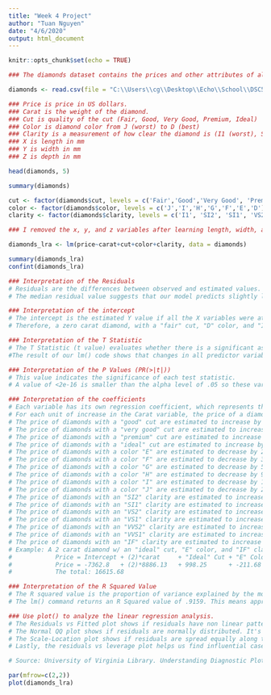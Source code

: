 ---
title: "Week 4 Project"
author: "Tuan Nguyen"
date: "4/6/2020"
output: html_document
---

```{r setup, include=FALSE}
knitr::opts_chunk$set(echo = TRUE)
```

```{r Import File}
### The diamonds dataset contains the prices and other attributes of almost 54,000 diamonds.

diamonds <- read.csv(file = "C:\\Users\\cg\\Desktop\\Echo\\School\\DSC503\\Module 4\\diamonds.csv")
```

```{r Variables}
### Price is price in US dollars.
### Carat is the weight of the diamond.
### Cut is quality of the cut (Fair, Good, Very Good, Premium, Ideal)
### Color is diamond color from J (worst) to D (best)
### Clarity is a measurement of how clear the diamond is (I1 (worst), SI2, SI1, VS2, VS1, VVS2, VVS1, IF (best))
### X is length in mm
### Y is width in mm
### Z is depth in mm
```

```{r Perform Summary Analysis}

head(diamonds, 5)

summary(diamonds)
```

```{r Rearrange Levels for Cut, Color, and Clarity columns}
cut <- factor(diamonds$cut, levels = c('Fair','Good','Very Good', 'Premium', 'Ideal'))
color <- factor(diamonds$color, levels = c('J','I','H','G','F','E','D'))
clarity <- factor(diamonds$clarity, levels = c('I1', 'SI2', 'SI1', 'VS2', 'VS1', 'VVS2', 'VVS1', 'IF'))
```


```{r Linear Regression Analysis}

### I removed the x, y, and z variables after learning length, width, and depth of diamonds are generally not relevant during the process of buying diamonds. Then I reran my analysis.

diamonds_lra <- lm(price~carat+cut+color+clarity, data = diamonds)

summary(diamonds_lra)
confint(diamonds_lra)
```


```{r Interpretation of the Data}
### Interpretation of the Residuals
# Residuals are the differences between observed and estimated values.
# The median residual value suggests that our model predicts slightly lower values of prices than observed.

### Interpretation of the intercept
# The intercept is the estimated Y value if all the X variables were at their "base" value.
# Therefore, a zero carat diamond, with a "fair" cut, "D" color, and "I1" clarity, would cost -7362.80

### Interpretation of the T Statistic
# The T Statistic (t value) evaluates whether there is a significant association between the predictor variable and the outcome variable. 
#The result of our lm() code shows that changes in all predictor variables are significantly associated with the change in price (outcome variable).

### Interpretation of the P Values (PR(>|t|))
# This value indicates the significance of each test statistic.
# A value of <2e-16 is smaller than the alpha level of .05 so these variables are significant.

### Interpretation of the coefficients
# Each variable has its own regression coefficient, which represents the rate of change of one variable (y) as a function of changes in the other (x).
# For each unit of increase in the Carat variable, the price of a diamond is estimated to increase by 8886.13
# The price of diamonds with a "good" cut are estimated to increase by 655.77
# The price of diamonds with a "very good" cut are estimated to increase by 848.72
# The price of diamonds with a "premium" cut are estimated to increase by 869.40
# The price of diamonds with a "ideal" cut are estimated to increase by 998.25
# The price of diamonds with a color "E" are estimated to decrease by 211.68
# The price of diamonds with a color "F" are estimated to decrease by 303.31
# The price of diamonds with a color "G" are estimated to decrease by 506.20
# The price of diamonds with a color "H" are estimated to decrease by 978.70
# The price of diamonds with a color "I" are estimated to decrease by 1440.30
# The price of diamonds with a color "J" are estimated to decrease by 2325.22
# The price of diamonds with an "SI2" clarity are estimated to increase by 2625.95
# The price of diamonds with an "SI1" clarity are estimated to increase by 3573.69
# The price of diamonds with an "VS2" clarity are estimated to increase by 4217.83
# The price of diamonds with an "VS1" clarity are estimated to increase by 4534.88
# The price of diamonds with an "VVS2" clarity are estimated to increase by 4967.20
# The price of diamonds with an "VVS1" clarity are estimated to increase by 5072.03
# The price of diamonds with an "IF" clarity are estimated to increase by 5419.65
# Example: A 2 carat diamond w/ an "ideal" cut, "E" color, and "IF" clarity would be estimated to cost:
#            Price = Intercept + (2)*carat     + "Ideal" Cut + "E" Color + "IF" clarity.
#            Price = -7362.8   + (2)*8886.13   + 998.25      + -211.68   + 5419.65
#            The total: 16615.68

### Interpretation of the R Squared Value
# The R squared value is the proportion of variance explained by the model, from 0 to 1.
# The lm() command returns an R Squared value of .9159. This means approximately 92% of the variation in diamond prices can be explained by our linear regression model. 
```

```{r Plot Analysis}
### Use plot() to analyze the linear regression analysis.
# The Residuals vs Fitted plot shows if residuals have non linear patterns due to a non-linear relationship between predictor and outcome variables. If the residuals are equally spread out around a horizon line without any patterns then that is a good sign you do not have a non-linear relationship.
# The Normal QQ plot shows if residuals are normally distributed. It's a good sign if residuals are lined up along the straight dashed line.
# The Scale-Location plot shows if residuals are spread equally along the ranges of predictors. This graph can help you check homoscedasticity.
# Lastly, the residuals vs leverage plot helps us find influential cases if any.

# Source: University of Virginia Library. Understanding Diagnostic Plots for Linear Regression Analysis. (2015, September 21). Retrieved April 11, 2020 from https://data.library.virginia.edu/diagnostic-plots/

par(mfrow=c(2,2))
plot(diamonds_lra)

```
